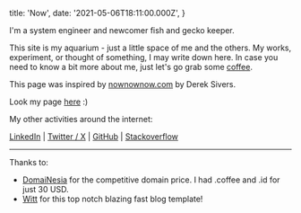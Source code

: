 
  title: 'Now',
  date: '2021-05-06T18:11:00.000Z',
}

I'm a system engineer and newcomer fish and gecko keeper.

This site is my aquarium - just a little space of me and the others.
My works, experiment, or thought of something, I may write down here.
In case you need to know a bit more about me, just let's go grab some [coffee](https://www.google.com/maps/search/Coffee+Shop/@-7.7973398,110.3543402,13z/data=!3m1!4b1).

This page was inspired by [nownownow.com](https://nownownow.com/) by Derek Sivers.

Look my page [here](https://nownownow.com/p/dtqP) :)

My other activities around the internet:

[LinkedIn](https://linkedin.com/in/harsxv) | [Twitter / X](https://twitter.com/harsxv) | [GitHub](https://github.com/harsxv) | [Stackoverflow](https://stackoverflow.com/users/10219867/harry-suryapambagya)

---

Thanks to:

- [DomaiNesia](https://my.domainesia.com/ref.php?u=5106) for the competitive domain price. I had .coffee and .id for just 30 USD.
- [Witt](https://github.com/unix/unix.bio) for this top notch blazing fast blog template!

